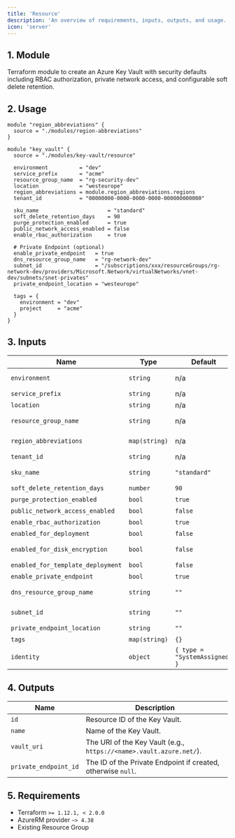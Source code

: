 ```yaml
---
title: 'Resource'
description: 'An overview of requirements, inputs, outputs, and usage.'
icon: 'server'
---
```


## 1. Module
Terraform module to create an Azure Key Vault with security defaults including RBAC authorization, private network access, and configurable soft delete retention.

## 2. Usage
```hcl main.tf
module "region_abbreviations" {
  source = "./modules/region-abbreviations"
}

module "key_vault" {
  source = "./modules/key-vault/resource"

  environment          = "dev"
  service_prefix       = "acme"
  resource_group_name  = "rg-security-dev"
  location             = "westeurope"
  region_abbreviations = module.region_abbreviations.regions
  tenant_id            = "00000000-0000-0000-0000-000000000000"

  sku_name                      = "standard"
  soft_delete_retention_days    = 90
  purge_protection_enabled      = true
  public_network_access_enabled = false
  enable_rbac_authorization     = true

  # Private Endpoint (optional)
  enable_private_endpoint   = true
  dns_resource_group_name   = "rg-network-dev"
  subnet_id                 = "/subscriptions/xxx/resourceGroups/rg-network-dev/providers/Microsoft.Network/virtualNetworks/vnet-dev/subnets/snet-privates"
  private_endpoint_location = "westeurope"

  tags = {
    environment = "dev"
    project     = "acme"
  }
}
```

## 3. Inputs
| Name | Type | Default | Required | Description |
|------|------|---------|:--------:|-------------|
| `environment` | `string` | n/a | yes | Environment project (dev, qua or prd). |
| `service_prefix` | `string` | n/a | yes | Prefix or name of the project. |
| `location` | `string` | n/a | yes | Azure region. |
| `resource_group_name` | `string` | n/a | yes | Resource group in which to create the Key Vault. |
| `region_abbreviations` | `map(string)` | n/a | yes | Map of Azure locations to abbreviations. |
| `tenant_id` | `string` | n/a | yes | Azure Tenant ID. |
| `sku_name` | `string` | `"standard"` | no | Key Vault SKU (`standard` or `premium`). |
| `soft_delete_retention_days` | `number` | `90` | no | Soft delete retention in days. |
| `purge_protection_enabled` | `bool` | `true` | no | Enable purge protection. |
| `public_network_access_enabled` | `bool` | `false` | no | Allow public network access. |
| `enable_rbac_authorization` | `bool` | `true` | no | Enable Azure RBAC authorization. |
| `enabled_for_deployment` | `bool` | `false` | no | Allow VM to retrieve certificates. |
| `enabled_for_disk_encryption` | `bool` | `false` | no | Allow Disk Encryption to retrieve secrets. |
| `enabled_for_template_deployment` | `bool` | `false` | no | Allow ARM to retrieve secrets. |
| `enable_private_endpoint` | `bool` | `true` | no | Create a Private Endpoint. |
| `dns_resource_group_name` | `string` | `""` | no | RG with Private DNS Zone `privatelink.vaultcore.azure.net`. |
| `subnet_id` | `string` | `""` | no | Subnet ID for the Private Endpoint. |
| `private_endpoint_location` | `string` | `""` | no | Location for the Private Endpoint. |
| `tags` | `map(string)` | `{}` | no | Tags to apply to resources. |
| `identity` | `object` | `{ type = "SystemAssigned" }` | no | Managed identity configuration. |

## 4. Outputs
| Name | Description |
|------|-------------|
| `id` | Resource ID of the Key Vault. |
| `name` | Name of the Key Vault. |
| `vault_uri` | The URI of the Key Vault (e.g., `https://<name>.vault.azure.net/`). |
| `private_endpoint_id` | The ID of the Private Endpoint if created, otherwise `null`. |

## 5. Requirements
- Terraform `>= 1.12.1, < 2.0.0`
- AzureRM provider `~> 4.38`
- Existing Resource Group
